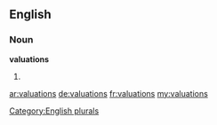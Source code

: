 ==English==

===Noun===
'''valuations'''

# {{plural of|[[valuation]]}}

[[Category:English plurals]]

[[ar:valuations]]
[[de:valuations]]
[[fr:valuations]]
[[my:valuations]]